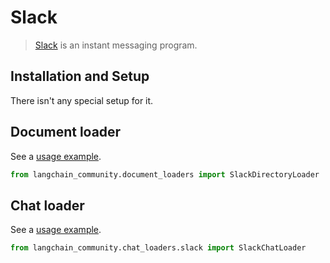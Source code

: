 # Slack

>[Slack](https://slack.com/) is an instant messaging program.
 
## Installation and Setup

There isn't any special setup for it.



## Document loader

See a [usage example](/docs/integrations/document_loaders/slack).

```python
from langchain_community.document_loaders import SlackDirectoryLoader
```

## Chat loader

See a [usage example](/docs/integrations/chat_loaders/slack).

```python
from langchain_community.chat_loaders.slack import SlackChatLoader
```
